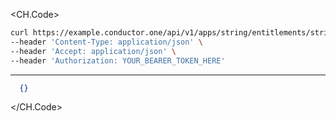
<CH.Code>
```bash Example Request
curl https://example.conductor.one/api/v1/apps/string/entitlements/string/owners \
--header 'Content-Type: application/json' \
--header 'Accept: application/json' \
--header 'Authorization: YOUR_BEARER_TOKEN_HERE'
```
---

```json Example Response
  {}
```
</CH.Code>
